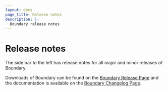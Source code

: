 ```yaml
---
layout: docs
page_title: Release notes
description: |-
  Boundary release notes
---
```


# Release notes

The side bar to the left has release notes for all major and minor releases of Boundary.

Downloads of Boundary can be found on the [Boundary Release Page](https://github.com/hashicorp/boundary/releases/)
and the documentation is available on the [Boundary Changelog Page](https://github.com/hashicorp/boundary/blob/main/CHANGELOG.md).
